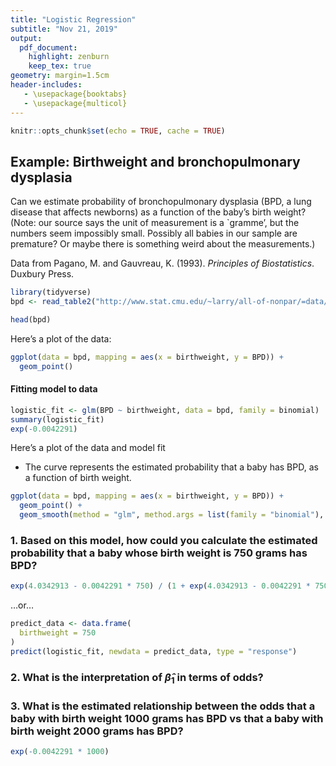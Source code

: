 ```yaml
---
title: "Logistic Regression"
subtitle: "Nov 21, 2019"
output:
  pdf_document:
    highlight: zenburn
    keep_tex: true
geometry: margin=1.5cm
header-includes:
   - \usepackage{booktabs}
   - \usepackage{multicol}
---
```


```r
knitr::opts_chunk$set(echo = TRUE, cache = TRUE)
```

## Example: Birthweight and bronchopulmonary dysplasia

Can we estimate probability of bronchopulmonary dysplasia (BPD, a lung disease that affects newborns) as a function of the baby's birth weight?  (Note: our source says the unit of measurement is a `gramme', but the numbers seem impossibly small.  Possibly all babies in our sample are premature?  Or maybe there is something weird about the measurements.)

Data from Pagano, M. and Gauvreau, K. (1993). *Principles of Biostatistics*. Duxbury Press.

\begin{align*}
Y_i &= \begin{cases} 1 & \text{ if baby number $i$ has BPD} \\ 0 & \text{ otherwise} \end{cases} \\
X_i &= \text{ birth weight for baby number $i$}
\end{align*}

```r
library(tidyverse)
bpd <- read_table2("http://www.stat.cmu.edu/~larry/all-of-nonpar/=data/bpd.dat")
```

```r
head(bpd)
```

Here's a plot of the data:

```r
ggplot(data = bpd, mapping = aes(x = birthweight, y = BPD)) +
  geom_point()
```

\newpage

#### Fitting model to data

```r
logistic_fit <- glm(BPD ~ birthweight, data = bpd, family = binomial)
summary(logistic_fit)
exp(-0.0042291)
```

Here's a plot of the data and model fit

 * The curve represents the estimated probability that a baby has BPD, as a function of birth weight.

```r
ggplot(data = bpd, mapping = aes(x = birthweight, y = BPD)) +
  geom_point() +
  geom_smooth(method = "glm", method.args = list(family = "binomial"), se = FALSE)
```

\newpage

### 1. Based on this model, how could you calculate the estimated probability that a baby whose birth weight is 750 grams has BPD?

\vspace{6cm}

```r
exp(4.0342913 - 0.0042291 * 750) / (1 + exp(4.0342913 - 0.0042291 * 750))
```

...or...

```r
predict_data <- data.frame(
  birthweight = 750
)
predict(logistic_fit, newdata = predict_data, type = "response")
```

### 2. What is the interpretation of $\hat{\beta}_1$ in terms of odds?

\newpage

### 3. What is the estimated relationship between the odds that a baby with birth weight 1000 grams has BPD vs that a baby with birth weight 2000 grams has BPD?

```r
exp(-0.0042291 * 1000)
```
